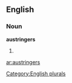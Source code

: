 ==English==

===Noun===
'''austringers'''

# {{plural of|[[austringer]]}}

[[Category:English plurals]]

[[ar:austringers]]
